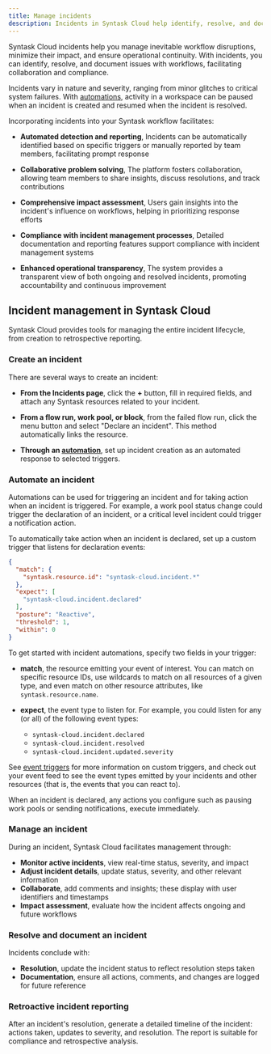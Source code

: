 ```yaml
---
title: Manage incidents
description: Incidents in Syntask Cloud help identify, resolve, and document issues in mission-critical workflows.
---
```


<span class="badge enterprise"></span> Syntask Cloud incidents help you manage inevitable workflow disruptions, minimize their impact, and ensure operational continuity. 
With incidents, you can identify, resolve, and document issues with workflows, facilitating collaboration and compliance. 

Incidents vary in nature and severity, ranging from minor glitches to critical system failures. With [automations](#incident-automations), activity in a workspace can be paused when an incident is created and resumed when the incident is resolved.

Incorporating incidents into your Syntask workflow facilitates:

* **Automated detection and reporting**, Incidents can be automatically identified based on specific triggers or manually reported by team members, facilitating prompt response

* **Collaborative problem solving**, The platform fosters collaboration, allowing team members to share insights, discuss resolutions, and track contributions

* **Comprehensive impact assessment**, Users gain insights into the incident's influence on workflows, helping in prioritizing response efforts

* **Compliance with incident management processes**, Detailed documentation and reporting features support compliance with incident management systems

* **Enhanced operational transparency**, The system provides a transparent view of both ongoing and resolved incidents, promoting accountability and continuous improvement

## Incident management in Syntask Cloud

Syntask Cloud provides tools for managing the entire incident lifecycle, from creation to retrospective reporting. 

### Create an incident

There are several ways to create an incident:

* **From the Incidents page**, click the **+** button, fill in required fields, and attach any Syntask resources related to your incident.

* **From a flow run, work pool, or block**, from the failed flow run, click the menu button and select "Declare an incident". This method automatically links the resource. 

* **Through an [automation](/3.0/automate/events/automations-triggers/)**, set up incident creation as an automated response to selected triggers.

### Automate an incident

Automations can be used for triggering an incident and for taking action when an incident is triggered. For example, a work pool status change could trigger the declaration of an incident, or a critical level incident could trigger a notification action.

To automatically take action when an incident is declared, set up a custom trigger that listens for declaration events:

```json
{
  "match": {
    "syntask.resource.id": "syntask-cloud.incident.*"
  },
  "expect": [
    "syntask-cloud.incident.declared"
  ],
  "posture": "Reactive",
  "threshold": 1,
  "within": 0
}
```

To get started with incident automations, specify two fields in your trigger:

  - **match**, the resource emitting your event of interest. You can match on specific resource IDs, use wildcards to match on all resources of a given type, and even match on other resource attributes, like `syntask.resource.name`.

  - **expect**, the event type to listen for. For example, you could listen for any (or all) of the following event types:
      - `syntask-cloud.incident.declared`
      - `syntask-cloud.incident.resolved`
      - `syntask-cloud.incident.updated.severity`

See [event triggers](/3.0/automate/events/automations-triggers/#custom-triggers) for more information on custom triggers, and check out your event feed to see the event types emitted by your incidents and other resources (that is, the events that you can react to).

When an incident is declared, any actions you configure such as pausing work pools or sending notifications, execute immediately.

### Manage an incident

During an incident, Syntask Cloud facilitates management through:

- **Monitor active incidents**, view real-time status, severity, and impact
- **Adjust incident details**, update status, severity, and other relevant information
- **Collaborate**, add comments and insights; these display with user identifiers and timestamps
- **Impact assessment**, evaluate how the incident affects ongoing and future workflows

### Resolve and document an incident

Incidents conclude with:

- **Resolution**, update the incident status to reflect resolution steps taken
- **Documentation**, ensure all actions, comments, and changes are logged for future reference

### Retroactive incident reporting

After an incident's resolution, generate a detailed timeline of the incident: actions taken, updates to severity, and resolution. The report is suitable for compliance and retrospective analysis.

